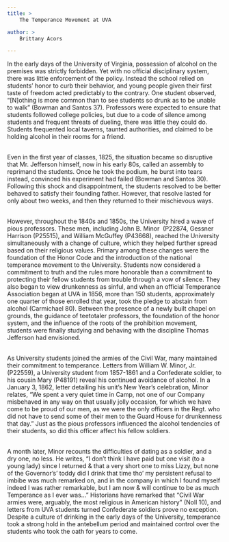 ```yaml
---
title: >
	The Temperance Movement at UVA

author: >
	Brittany Acors

---
```

<p>In the early days of the University of Virginia, possession of alcohol on the premises was strictly forbidden. Yet with no official disciplinary system, there was little enforcement of the policy. Instead the school relied on students&rsquo; honor to curb their behavior, and young people given their first taste of freedom acted predictably to the contrary. One student observed, &ldquo;[N]othing is more common than to see students so drunk as to be unable to walk&rdquo; (Bowman and Santos 37). Professors were expected to ensure that students followed college policies, but due to a code of silence among students and frequent threats of dueling, there was little they could do. Students frequented local taverns, taunted authorities, and claimed to be holding alcohol in their rooms for a friend.</p>
<p><br />
	Even in the first year of classes, 1825, the situation became so disruptive that Mr. Jefferson himself, now in his early 80s, called an assembly to reprimand the students. Once he took the podium, he burst into tears instead, convinced his experiment had failed (Bowman and Santos 30). Following this shock and disappointment, the students resolved to be better behaved to satisfy their founding father. However, that resolve lasted for only about two weeks, and then they returned to their mischievous ways.</p>
<p><br />
	However, throughout the 1840s and 1850s, the University hired a wave of pious professors. These men, including John B. Minor&nbsp; (P22874, Gessner Harrison (P25515), and William McGuffey (P43668), reached the University simultaneously with a change of culture, which they helped further spread based on their religious values. Primary among these changes were the foundation of the Honor Code and the introduction of the national temperance movement to the University. Students now considered a commitment to truth and the rules more honorable than a commitment to protecting their fellow students from trouble through a vow of silence. They also began to view drunkenness as sinful, and when an official Temperance Association began at UVA in 1856, more than 150 students, approximately one quarter of those enrolled that year, took the pledge to abstain from alcohol (Carmichael 80). Between the presence of a newly built chapel on grounds, the guidance of teetotaler professors, the foundation of the honor system, and the influence of the roots of the prohibition movement, students were finally studying and behaving with the discipline Thomas Jefferson had envisioned.</p>
<p><br />
	As University students joined the armies of the Civil War, many maintained their commitment to temperance. Letters from William W. Minor, Jr. (P22559), a University student from 1857-1861 and a Confederate soldier, to his cousin Mary (P48191) reveal his continued avoidance of alcohol. In a January 3, 1862, letter detailing his unit&rsquo;s New Year&rsquo;s celebration, Minor relates, &ldquo;We spent a very quiet time in Camp, not one of our Company misbehaved in any way on that usually jolly occasion, for which we have come to be proud of our men, as we were the only officers in the Regt. who did not have to send some of their men to the Guard House for drunkenness that day.&rdquo; Just as the pious professors influenced the alcohol tendencies of their students, so did this officer affect his fellow soldiers.</p>
<p><br />
	A month later, Minor recounts the difficulties of dating as a soldier, and a dry one, no less. He writes, &ldquo;I don&rsquo;t think I have paid but one visit (to a young lady) since I returned &amp; that a very short one to miss Lizzy, but none of the Governor&rsquo;s&rsquo; toddy did I drink that time tho&rsquo; my persistent refusal to imbibe was much remarked on, and in the company in which I found myself indeed I was rather remarkable, but I am now &amp; will continue to be as much Temperance as I ever was...&rdquo; Historians have remarked that &ldquo;Civil War armies were, arguably, the most religious in American history&rdquo; (Noll 10), and letters from UVA students turned Confederate soldiers prove no exception. Despite a culture of drinking in the early days of the University, temperance took a strong hold in the antebellum period and maintained control over the students who took the oath for years to come.</p>
